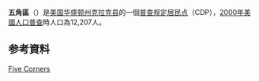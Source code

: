 {{Infobox settlement
|name                     = 五角區
|official_name            = Five Corners, Washington
|native_name              = Five Corners{{en}}
|settlement_type          = [[普查规定居民点|CDP]]
|nickname                 = 
|motto                    = 

<!-- 圖片 -->
|image_skyline            = 
|imagesize                = 
|image_caption            = 
|image_flag               = 
|image_seal               = 

<!-- 地圖 -->
|image_map = Clark_County_Washington_Incorporated_and_Unincorporated_areas_Five_Corners_Highlighted.svg
|mapsize                  = 250px
|map_caption              = 五角區位置圖
|image_map1               = 
|mapsize1                 = 
|map_caption1             = 

<!-- 行政區 -->
|subdivision_type         = [[國家|國家]]
|subdivision_name         = {{USA}}
|subdivision_type1        = [[美国州份|州]]
|subdivision_name1        = [[華盛頓州|華盛頓州]]
|subdivision_type2        = [[华盛顿州行政区划|郡]]
|subdivision_name2        = [[克拉克县_(华盛顿州)|克拉克县]]

<!-- 政府 -->
|government_footnotes     = 
|government_type          = 
|leader_title             = 
|leader_name              = 
|leader_title1            = 
|leader_name1             = 
|established_title        = 
|established_date         = 

<!-- 地區 -->
|unit_pref  =  
|area_footnotes           = 
|area_magnitude           = 
|area_total_km2           = 16.0
|area_land_km2            = 16.0
|area_water_km2           = 0.0
|area_total_sq_mi         = 6.2
|area_land_sq_mi          = 6.2
|area_water_sq_mi         = 0.0

<!-- 人口 -->
|population_as_of         = [[2000年美國人口普查|2000年]]
|population_footnotes     = 
|population_total         = 12207
|population_density_km2   = 763.6
|population_density_sq_mi = 1977.8

<!-- 基本資料 -->
|timezone                 = [[太平洋時區|PST]]
|utc_offset               = -8
|timezone_DST             = PDT
|utc_offset_DST           = -7
|elevation_footnotes      =
|elevation_m              = 65
|elevation_ft             = 213
|coordinates_display      = inline,title
|coordinates_type         = region:US_type:city
|latd = 45 |latm = 40 |lats = 56 |latNS = N
|longd = 122 |longm = 34 |longs = 10 |longEW = W

<!-- 其它 -->
|postal_code_type         = 
|postal_code              = 
|area_code                = 
|blank_name               = [[聯邦資訊處理標準|FIPS碼]]
|blank_info               = 53-24188{{GR|2}}
|blank1_name              = [[地名資訊系統|GNIS]]編號
|blank1_info              = 1867611{{GR|3}}
|website                  = 
|footnotes                = 
}}
'''五角區'''（{{lang-en|'''Five Corners'''}}）是[[美国|美国]][[华盛顿州|华盛顿州]][[克拉克县_(华盛顿州)|克拉克县]]的一個[[普查规定居民点|普查规定居民点]]（CDP），[[2000年美國人口普查|2000年美國人口普查]]時人口為12,207人。

== 参考資料 ==
{{reflist}}

{{Clark County, Washington}}

[[category:华盛顿州普查规定居民点|Five Corners]]